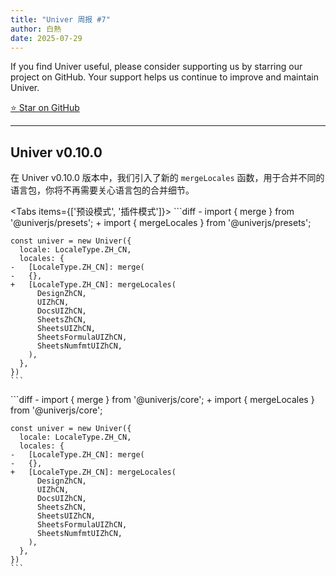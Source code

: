 ```yaml
---
title: "Univer 周报 #7"
author: 白熱
date: 2025-07-29
---
```



If you find Univer useful, please consider supporting us by starring our project on GitHub. Your support helps us continue to improve and maintain Univer.

<a href="https://github.com/dream-num/univer" target="_blank" rel="noopener noreferrer">
  <RainbowButton variant="outline">⭐️ Star on GitHub</RainbowButton>
</a>

---

## Univer v0.10.0

在 Univer v0.10.0 版本中，我们引入了新的 `mergeLocales` 函数，用于合并不同的语言包，你将不再需要关心语言包的合并细节。

<Tabs items={['预设模式', '插件模式']}>
  <Tab>
    ```diff
    - import { merge } from '@univerjs/presets';
    + import { mergeLocales } from '@univerjs/presets';

    const univer = new Univer({
      locale: LocaleType.ZH_CN,
      locales: {
    -   [LocaleType.ZH_CN]: merge(
    -   {},
    +   [LocaleType.ZH_CN]: mergeLocales(
          DesignZhCN,
          UIZhCN,
          DocsUIZhCN,
          SheetsZhCN,
          SheetsUIZhCN,
          SheetsFormulaUIZhCN,
          SheetsNumfmtUIZhCN,
        ),
      },
    })
    ```
  </Tab>
  <Tab>
    ```diff
    - import { merge } from '@univerjs/core';
    + import { mergeLocales } from '@univerjs/core';

    const univer = new Univer({
      locale: LocaleType.ZH_CN,
      locales: {
    -   [LocaleType.ZH_CN]: merge(
    -   {},
    +   [LocaleType.ZH_CN]: mergeLocales(
          DesignZhCN,
          UIZhCN,
          DocsUIZhCN,
          SheetsZhCN,
          SheetsUIZhCN,
          SheetsFormulaUIZhCN,
          SheetsNumfmtUIZhCN,
        ),
      },
    })
    ```
  </Tab>
</Tabs>
